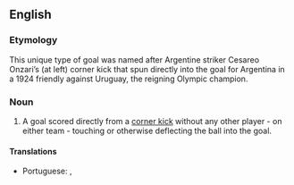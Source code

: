 ==English==

===Etymology===
This unique type of goal was named after Argentine striker Cesareo Onzari’s (at left) corner kick that spun directly into the goal for Argentina in a 1924 friendly against Uruguay, the reigning Olympic champion.

===Noun===
{{en-noun}}

# {{lb|en|football}} A goal scored directly from a [[corner kick]] without any other player - on either team - touching or otherwise deflecting the ball into the goal.

====Translations====
{{trans-top|goal scored directly from a corner kick}}
* Portuguese: {{t+|pt|gol olímpico|m}}, {{t|pt|golo olímpico|m}}
{{trans-mid}}
{{trans-bottom}}